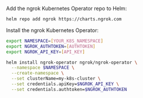 Add the ngrok Kubernetes Operator repo to Helm:

```bash
helm repo add ngrok https://charts.ngrok.com
```

Install the ngrok Kubernetes Operator:

```bash
export NAMESPACE=[YOUR_K8S_NAMESPACE]
export NGROK_AUTHTOKEN=[AUTHTOKEN]
export NGROK_API_KEY=[API_KEY]

helm install ngrok-operator ngrok/ngrok-operator \
  --namespace $NAMESPACE \
  --create-namespace \
  --set clusterName=my-k8s-cluster \
  --set credentials.apiKey=$NGROK_API_KEY \
  --set credentials.authtoken=$NGROK_AUTHTOKEN
```
